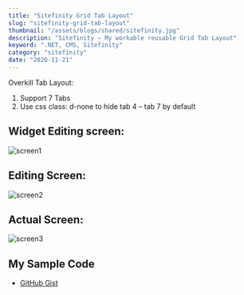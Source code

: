 ```yaml
---
title: "Sitefinity Grid Tab Layout"
slug: "sitefinity-grid-tab-layout"
thumbnail: "/assets/blogs/shared/sitefinity.jpg"
description: "Sitefinity – My workable reusable Grid Tab Layout"
keyword: ".NET, CMS, Sitefinity"
category: "sitefinity"
date: "2020-11-21"
---
```


Overkill Tab Layout:

1. Support 7 Tabs
2. Use css class: d-none to hide tab 4 – tab 7 by default

## Widget Editing screen:

![screen1](/assets/blogs/sitefinity-grid-tab-layout/screen1.png)

## Editing Screen:

![screen2](/assets/blogs/sitefinity-grid-tab-layout/screen2.png)

## Actual Screen:

![screen3](/assets/blogs/sitefinity-grid-tab-layout/screen3.png)

## My Sample Code
- [GitHub Gist](https://gist.github.com/hawjeh/0a021153fea4a063f3f65b134b9aab75)